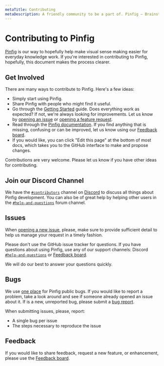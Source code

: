 ```yaml
---
metaTitle: Contributing
metaDescription: A friendly community to be a part of. Pinfig – Brainstorm. Learn. Write. Collaborate. Visually.
---
```


# Contributing to Pinfig

[Pinfig](https://pinfig.com) is our way to hopefully help make visual sense making easier for everyday knowledge work. If you're interested in contributing to Pinfig, hopefully, this document makes the process clearer.

## Get Involved

There are many ways to contribute to Pinfig. Here's a few ideas:

- Simply start using Pinfig.
- Share Pinfig with people who might find it useful.
- Go through the [Getting Started](https://pinfig.com/docs/overview/getting-started) guide. Does everything work as expected? If not, we're always looking for improvements. Let us know by [opening an issue](#issues) or [opening a feature request](#feedback).
- Read through the [Pinfig documentation](https://pinfig.com/docs/overview). If you find anything that is missing, confusing or can be improved, let us know using our [Feedback board](/feedback).
- If you would like, you can click "Edit this page" at the bottom of most docs, which takes you to the GitHub interface to make and propose changes.

Contributions are very welcome. Please let us know if you have other ideas for contributing.

## Join our Discord Channel

We have the [`#contributors`](https://discord.gg/pdvnNEfKyP) channel on [Discord](https://discord.gg/pdvnNEfKyP) to discuss all things about Pinfig development. You can also be of great help by helping other users in the [`#help-and-questions`](https://discord.gg/pdvnNEfKyP) forum channel.

## Issues

When [opening a new issue](/feedback), please, make sure to provide sufficient detail to help us manage your request in a timely fashion.

Please don't use the GitHub issue tracker for questions. If you have questions about using Pinfig, use any of our support channels: Discord [`#help-and-questions`](https://discord.gg/Xc3yGw3T) or [Feedback board](/feedback).

We will do our best to answer your questions quickly.

## Bugs

We use [one place](/feedback) for Pinfig public bugs. If you would like to report a problem, take a look around and see if someone already opened an issue about it. If is a new, unreported bug, please submit a [bug report](/feedback).

When submitting issues, please, report:

- A single bug per issue
- The steps necessary to reproduce the issue

## Feedback

If you would like to share feedback, request a new feature, or enhancement, please use the [Feedback board](/feedback).
